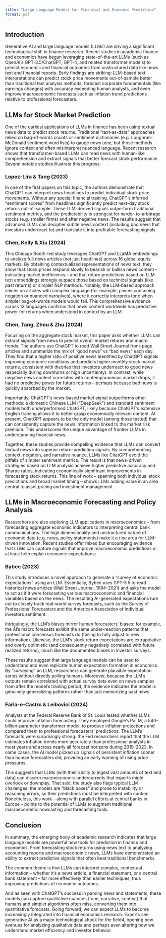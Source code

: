 ```yaml
---
title: "Large Language Models for Financial and Economic Prediction"
format: pdf
---
```



## Introduction

Generative AI and large language models (LLMs) are driving a significant technological shift in finance research. Recent studies in academic finance and economics have begun leveraging state-of-the-art LLMs (such as OpenAI's GPT-3.5/ChatGPT, GPT-4, and related transformer models) to predict economic and financial outcomes from unstructured data like news text and financial reports. Early findings are striking: LLM-based text interpretations can predict stock price movements out-of-sample better than traditional text analysis methods, forecast corporate fundamentals (like earnings changes) with accuracy exceeding human analysts, and even improve macroeconomic forecasts such as inflation trend predictions relative to professional forecasters. 

## LLMs for Stock Market Prediction

One of the earliest applications of LLMs in finance has been using textual news data to predict stock returns. Traditional "text-as-data" approaches relied on bag-of-words counts or sentiment dictionaries (e.g. Loughran-McDonald sentiment word lists) to gauge news tone, but those methods ignore context and often misinterpret nuanced language. Recent research shows that transformer-based LLMs can read news with human-like comprehension and extract signals that better forecast stock performance. Several notable studies illustrate this progress:

### Lopez-Lira & Tang (2023)
In one of the first papers on this topic, the authors demonstrate that ChatGPT can interpret news headlines to predict individual stock price movements. Without any special financial training, ChatGPT's inferred "sentiment scores" from headlines significantly predict next-day stock returns out-of-sample. These LLM-derived signals outperform traditional sentiment metrics, and the predictability is strongest for harder-to-arbitrage stocks (e.g. smaller firms) and after negative news. The results suggest that advanced LLMs can decipher subtle news context (including bad news that investors underreact to) and translate it into profitable forecasting signals.

### Chen, Kelly & Xiu (2024)
This Chicago Booth-led study leverages ChatGPT and LLaMA embeddings to analyze full news articles (not just headlines) across 16 global equity markets. By obtaining contextualized representations of news text, they show that stock prices respond slowly to bearish or bullish news content – indicating market inefficiency – and that return predictions based on LLM text embeddings strongly outpace those based on technical signals (like past returns) or simpler NLP methods. Notably, the LLM-based approach shines on articles with complex language (for example, pieces containing negation or nuanced narratives), where it correctly interprets tone when simpler bag-of-words models would fail. This comprehensive evidence across 13 languages confirms that news content worldwide has predictive power for returns when understood in context by an LLM.

### Chen, Tang, Zhou & Zhu (2024)
Focusing on the aggregate stock market, this paper asks whether LLMs can extract signals from news to predict overall market returns and macro trends. The authors use ChatGPT to read Wall Street Journal front-page articles and summarize the mix of "good news" vs "bad news" each day. They find that a higher ratio of positive news identified by ChatGPT signals improving economic conditions and predicts higher monthly stock market returns, consistent with theories that investors underreact to good news (especially during downturns or high uncertainty). In contrast, while negative news content correlates with contemporaneous market drops, it had no predictive power for future returns – perhaps because bad news is quickly absorbed by the market. 

Importantly, ChatGPT's news-based market signal outperforms other methods: a domestic Chinese LLM ("DeepSeek") and standard sentiment models both underperformed ChatGPT, likely because ChatGPT's extensive English training allows it to better grasp economically relevant content. At present, ChatGPT appears to be the only model (among those tested) that can consistently capture the news information linked to the market risk premium. This underscores the unique advantage of frontier LLMs in understanding financial news.

Together, these studies provide compelling evidence that LLMs can convert textual news into superior return-prediction signals. By comprehending context, negation, and narrative nuance, LLMs like ChatGPT avoid the pitfalls of simpler sentiment metrics. The result is that news-driven strategies based on LLM analysis achieve higher predictive accuracy and Sharpe ratios, indicating economically significant improvements in forecasting stock returns. This line of work – spanning both individual stock predictions and broad market timing – shows LLMs adding value in an area central to asset pricing and investment management.

## LLMs in Macroeconomic Forecasting and Policy Analysis

Researchers are also exploring LLM applications in macroeconomics – from forecasting aggregate economic indicators to interpreting central bank communications. The high dimensionality and unstructured nature of economic data (e.g. news, policy statements) make it a ripe area for LLM-driven innovation. Recent studies offer mixed but encouraging evidence that LLMs can capture signals that improve macroeconomic predictions or at least help explain economic expectations:

### Bybee (2023)
This study introduces a novel approach to generate a "survey of economic expectations" using an LLM. Essentially, Bybee uses GPT-3.5 to read historical news articles (Wall Street Journal, 1984–2021) and asks the model to act as if it were forecasting various macroeconomic and financial variables based on the news. The resulting AI-generated expectations turn out to closely track real-world survey forecasts, such as the Survey of Professional Forecasters and the American Association of Individual Investors sentiment. 

Intriguingly, the LLM's biases mirror human forecasters' biases: for example, the AI's macro forecasts exhibit the same under-reaction patterns that professional consensus forecasts do (failing to fully adjust to new information). Likewise, the LLM's stock return expectations are extrapolative and overly optimistic (and consequently negatively correlated with future realized returns), much like the documented biases in investor surveys. 

These results suggest that large language models can be used to understand and even replicate human expectation formation in economics. By "surveying" an LLM, researchers can generate plausible expectation series without directly polling humans. Moreover, because the LLM's outputs remain correlated with actual survey data even on news samples from after the model's training period, the evidence indicates the model is genuinely generalizing patterns rather than just memorizing past news.

### Faria-e-Castro & Leibovici (2024)
Analysts at the Federal Reserve Bank of St. Louis tested whether LLMs could improve inflation forecasting. They employed Google's PaLM, a 540-billion-parameter transformer model, to produce inflation projections and compared them to professional forecasters' predictions. The LLM's forecasts were surprisingly strong: the Fed researchers report that the LLM estimates inflation trends more accurately than professional analysts in most years and across nearly all forecast horizons during 2019–2023. In some cases, the AI model picked up signals of persistent inflation sooner than human forecasters did, providing an early warning of rising price pressures.

This suggests that LLMs (with their ability to ingest vast amounts of text and data) can discern macroeconomic undercurrents that experts might overlook or downplay. That said, the study also flags typical LLM challenges: the models are "black boxes" and prone to instability or reasoning errors, so their predictions must be interpreted with caution. Nonetheless, this work – along with parallel efforts at central banks in Europe – points to the potential of LLMs to augment traditional macroeconomic nowcasting and forecasting tools.

## Conclusion

In summary, the emerging body of academic research indicates that large language models are powerful new tools for prediction in finance and economics. From forecasting stock returns using news text to analyzing accounting reports and macroeconomic news, LLMs have demonstrated an ability to extract predictive signals that often beat traditional benchmarks. 

The common theme is that LLMs can interpret complex, contextual information – whether it's a news article, a financial statement, or a central bank statement – far more effectively than earlier techniques, thus improving predictions of economic outcomes. 

And as seen with ChatGPT's success in parsing news and statements, these models can capture qualitative nuances (tone, narrative, context) that humans and simpler algorithms often miss, converting them into quantitative forecasts. Going forward, we can expect LLMs to become increasingly integrated into financial economics research. Experts see generative AI as a major technological shock for the field4, opening new avenues for analyzing qualitative data and perhaps even altering how we understand market efficiency and investor behavior.
